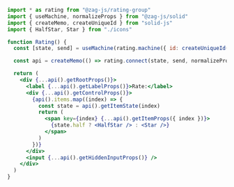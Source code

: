 ```jsx
import * as rating from "@zag-js/rating-group"
import { useMachine, normalizeProps } from "@zag-js/solid"
import { createMemo, createUniqueId } from "solid-js"
import { HalfStar, Star } from "./icons"

function Rating() {
  const [state, send] = useMachine(rating.machine({ id: createUniqueId() }))

  const api = createMemo(() => rating.connect(state, send, normalizeProps))

  return (
    <div {...api().getRootProps()}>
      <label {...api().getLabelProps()}>Rate:</label>
      <div {...api().getControlProps()}>
        {api().items.map((index) => {
          const state = api().getItemState(index)
          return (
            <span key={index} {...api().getItemProps({ index })}>
              {state.half ? <HalfStar /> : <Star />}
            </span>
          )
        })}
      </div>
      <input {...api().getHiddenInputProps()} />
    </div>
  )
}
```
